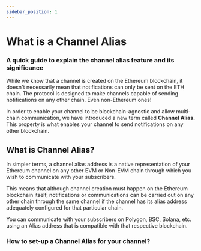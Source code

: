 ```yaml
---
sidebar_position: 1
---
```



# What is a Channel Alias

### A quick guide to explain the channel alias feature and its significance

While we know that a channel is created on the Ethereum blockchain, it doesn't necessarily mean that notifications can only be sent on the ETH chain. The protocol is designed to make channels capable of sending notifications on any other chain. Even non-Ethereum ones!

In order to enable your channel to be blockchain-agnostic and allow multi-chain communication, we have introduced a new term called **Channel Alias.** This property is what enables your channel to send notifications on any other blockchain.

## What is Channel Alias?

In simpler terms, a channel alias address is a native representation of your Ethereum channel on any other EVM or Non-EVM chain through which you wish to communicate with your subscribers.

This means that although channel creation must happen on the Ethereum blockchain itself, notifications or communications can be carried out on any other chain through the same channel if the channel has its alias address adequately configured for that particular chain.&#x20;

You can communicate with your subscribers on Polygon, BSC, Solana, etc. using an Alias address that is compatible with that respective blockchain.

### How to set-up a Channel Alias for your channel?

<CustomLinkCard text='Enabling Channel on Other Chains' link='../../developer-guides/creating-a-channel/enabling-channel-on-other-chains/' />
